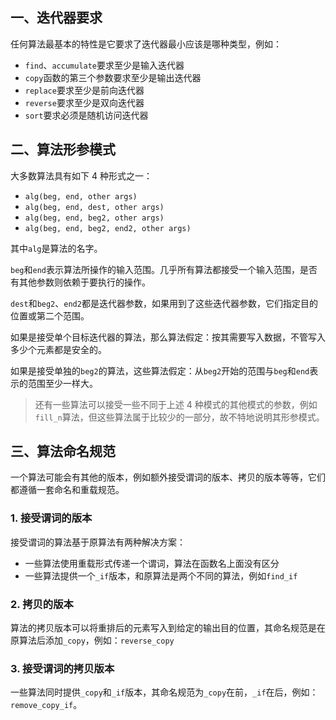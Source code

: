 ## 一、迭代器要求

任何算法最基本的特性是它要求了迭代器最小应该是哪种类型，例如：

- `find`、`accumulate`要求至少是输入迭代器
- `copy`函数的第三个参数要求至少是输出迭代器
- `replace`要求至少是前向迭代器
- `reverse`要求至少是双向迭代器
- `sort`要求必须是随机访问迭代器



## 二、算法形参模式

大多数算法具有如下 4 种形式之一：

- `alg(beg, end, other args)`
- `alg(beg, end, dest, other args)`
- `alg(beg, end, beg2, other args)`
- `alg(beg, end, beg2, end2, other args)`

其中`alg`是算法的名字。

`beg`和`end`表示算法所操作的输入范围。几乎所有算法都接受一个输入范围，是否有其他参数则依赖于要执行的操作。

`dest`和`beg2`、`end2`都是迭代器参数，如果用到了这些迭代器参数，它们指定目的位置或第二个范围。

如果是接受单个目标迭代器的算法，那么算法假定：按其需要写入数据，不管写入多少个元素都是安全的。

如果是接受单独的`beg2`的算法，这些算法假定：从`beg2`开始的范围与`beg`和`end`表示的范围至少一样大。

> 还有一些算法可以接受一些不同于上述 4 种模式的其他模式的参数，例如`fill_n`算法，但这些算法属于比较少的一部分，故不特地说明其形参模式。



## 三、算法命名规范

一个算法可能会有其他的版本，例如额外接受谓词的版本、拷贝的版本等等，它们都遵循一套命名和重载规范。

### 1. 接受谓词的版本

接受谓词的算法基于原算法有两种解决方案：

- 一些算法使用重载形式传递一个谓词，算法在函数名上面没有区分
- 一些算法提供一个`_if`版本，和原算法是两个不同的算法，例如`find_if`



### 2. 拷贝的版本

算法的拷贝版本可以将重排后的元素写入到给定的输出目的位置，其命名规范是在原算法后添加`_copy`，例如：`reverse_copy`



### 3. 接受谓词的拷贝版本

一些算法同时提供`_copy`和`_if`版本，其命名规范为`_copy`在前，`_if`在后，例如：`remove_copy_if`。
